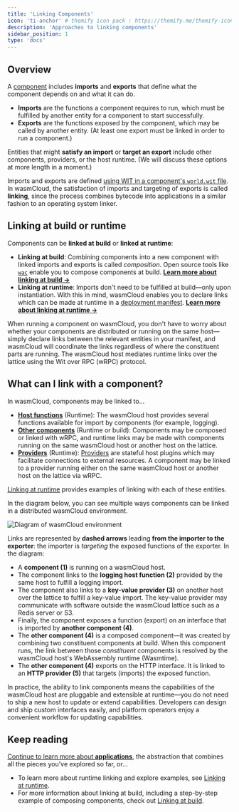 ```yaml
---
title: 'Linking Components'
icon: 'ti-anchor' # themify icon pack : https://themify.me/themify-icons
description: 'Approaches to linking components'
sidebar_position: 1
type: 'docs'
---
```


## Overview

A [component](/docs/concepts/components/) includes **imports** and **exports** that define what the component depends on and what it can do.

- **Imports** are the functions a component requires to run, which must be fulfilled by another entity for a component to start successfully. 
- **Exports** are the functions exposed by the component, which may be called by another entity. (At least one export must be linked in order to run a component.)

Entities that might **satisfy an import** or **target an export** include other components, providers, or the host runtime. (We will discuss these options at more length in a moment.)

Imports and exports are defined [using WIT in a component's `world.wit` file](/docs/developer/interfaces/creating-an-interface). In wasmCloud, the satisfaction of imports and targeting of exports is called **linking**, since the process combines bytecode into applications in a similar fashion to an operating system linker. 

## Linking at build or runtime

Components can be **linked at build** or **linked at runtime**:

- **Linking at build**: Combining components into a new component with linked imports and exports is called *composition*. Open source tools like [`wac`](https://github.com/bytecodealliance/wac) enable you to compose components at build. [**Learn more about linking at build ->**](/docs/concepts/linking-components/linking-at-build)
- **Linking at runtime**: Imports don't need to be fulfilled at build&mdash;only upon instantiation. With this in mind, wasmCloud enables you to declare links which can be made at runtime in a [deployment manifest](/docs/ecosystem/wadm/model). [**Learn more about linking at runtime ->**](/docs/concepts/linking-components/linking-at-runtime)

When running a component on wasmCloud, you don't have to worry about whether your components are distributed or running on the same host&mdash;simply declare links between the relevant entities in your manifest, and wasmCloud will coordinate the links regardless of where the constituent parts are running. The wasmCloud host mediates runtime links over the lattice using the Wit over RPC (wRPC) protocol.

## What can I link with a component?

In wasmCloud, components may be linked to...

* [**Host functions**](/docs/concepts/linking-components/linking-at-runtime#host-functions) (Runtime): The wasmCloud host provides several functions available for import by components (for example, logging). 
* [**Other components**](/docs/concepts/linking-components/linking-at-runtime#other-components) (Runtime or build): Components may be composed or linked with wRPC, and runtime links may be made with components running on the same wasmCloud host or another host on the lattice. 
* [**Providers**](/docs/concepts/linking-components/linking-at-runtime#providers) (Runtime): [Providers](/docs/concepts/providers) are stateful host plugins which may facilitate connections to external resources. A component may be linked to a provider running either on the same wasmCloud host or another host on the lattice via wRPC. 

[Linking at runtime](/docs/concepts/linking-components/linking-at-runtime) provides examples of linking with each of these entities.

In the diagram below, you can see multiple ways components can be linked in a distributed wasmCloud environment.

![Diagram of wasmCloud environment](../../images/linking-components.png)

Links are represented by **dashed arrows** leading **from the importer to the exporter**: the importer is *targeting* the exposed functions of the exporter. In the diagram:

* A **component (1)** is running on a wasmCloud host. 
* The component links to the **logging host function (2)** provided by the same host to fulfill a logging import.
* The component also links to a **key-value provider (3)** on another host over the lattice to fulfill a key-value import. The key-value provider may communicate with software outside the wasmCloud lattice such as a Redis server or S3.
* Finally, the component exposes a function (export) on an interface that is imported by **another component (4)**.
* The **other component (4)** is a composed component&mdash;it was created by combining two constituent components at build. When this component runs, the link between those *constituent* components is resolved by the wasmCloud host's WebAssembly runtime (Wasmtime).
* The **other component (4)** exports on the HTTP interface. It is linked to an **HTTP provider (5)** that targets (imports) the exposed function.

In practice, the ability to link components means the capabilities of the wasmCloud host are pluggable and extensible at runtime&mdash;you do not need to ship a new host to update or extend capabilities. Developers can design and ship custom interfaces easily, and platform operators enjoy a convenient workflow for updating capabilities.

## Keep reading

[Continue to learn more about **applications**](/docs/concepts/applications), the abstraction that combines all the pieces you've explored so far, or...

- To learn more about runtime linking and explore examples, see [Linking at runtime](/docs/concepts/linking-components/linking-at-runtime).
- For more information about linking at build, including a step-by-step example of composing components, check out [Linking at build](/docs/concepts/linking-components/linking-at-build).